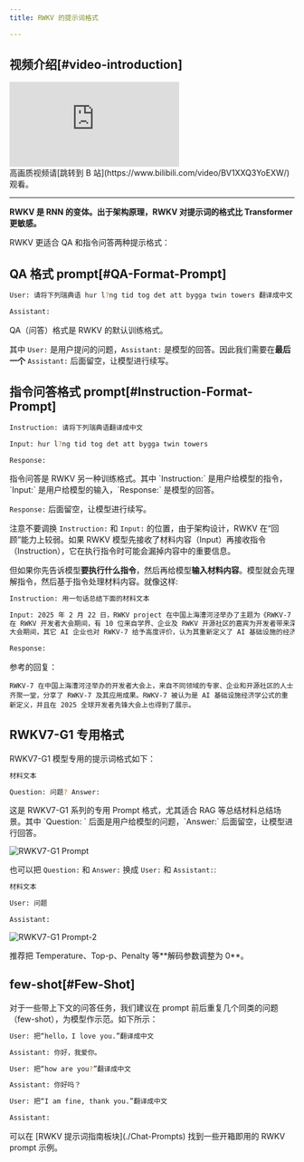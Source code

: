 ```yaml
---
title: RWKV 的提示词格式

---
```



## 视频介绍[#video-introduction]

<div className="iframe-container">
 <iframe 
 src="https://player.bilibili.com/player.html?isOutside=true&aid=114159593195042&bvid=BV1XXQ3YoEXW&cid=28857797453&poster=1&p=0&high_quality=1&autoplay=0"
 scrolling="no"
 frameBorder="0"
 allowFullScreen={true}
 sandbox="allow-top-navigation allow-same-origin allow-forms allow-scripts"
>
</iframe>
</div>
<CallOut type="info">
高画质视频请[跳转到 B 站](https://www.bilibili.com/video/BV1XXQ3YoEXW/)观看。
</CallOut>

---

**RWKV 是 RNN 的变体。出于架构原理，RWKV 对提示词的格式比 Transformer 更敏感。**

RWKV 更适合 QA 和指令问答两种提示格式：

## QA 格式 prompt[#QA-Format-Prompt]

```bash copy
User: 请将下列瑞典语 hur l?ng tid tog det att bygga twin towers 翻译成中文

Assistant:
```
<CallOut type="info">
QA（问答）格式是 RWKV 的默认训练格式。

其中 `User:` 是用户提问的问题，`Assistant:` 是模型的回答。因此我们需要在**最后一个** `Assistant:` 后面留空，让模型进行续写。
</CallOut>

## 指令问答格式 prompt[#Instruction-Format-Prompt]

```bash copy
Instruction: 请将下列瑞典语翻译成中文

Input: hur l?ng tid tog det att bygga twin towers

Response:
```
<CallOut type="info">
指令问答是 RWKV 另一种训练格式。其中 `Instruction:` 是用户给模型的指令，`Input:` 是用户给模型的输入，`Response:` 是模型的回答。

`Response:` 后面留空，让模型进行续写。
</CallOut>

注意不要调换 `Instruction:` 和 `Input:` 的位置，由于架构设计，RWKV 在“回顾”能力上较弱。如果 RWKV 模型先接收了材料内容（Input）再接收指令（Instruction），它在执行指令时可能会漏掉内容中的重要信息。

但如果你先告诉模型**要执行什么指令**，然后再给模型**输入材料内容**。模型就会先理解指令，然后基于指令处理材料内容。就像这样:

```bash copy
Instruction: 用一句话总结下面的材料文本

Input: 2025 年 2 月 22 日，RWKV project 在中国上海漕河泾举办了主题为《RWKV-7 与未来趋势》的开发者大会。来自全国各地的开发者、行业专家和技术创新者齐聚一堂 —— 从知名高校实验室到前沿创业团队，现场涌动的创新能量印证了 RWKV-7 的优秀性能和深远意义。
在 RWKV 开发者大会期间，有 10 位来自学界、企业及 RWKV 开源社区的嘉宾为开发者带来深度分享，现场观众与嘉宾热烈互动。例如，格林深瞳杨铠成的《RWKV-CLIP：一个鲁棒的视觉 - 语言表征学习器》、光明实验室侯皓文的《VisualRWKV：基于 RWKV 的视觉语言模型》、上海交通大学程正雪的《L3TC：基于 RWKV 的高效多模态数据压缩》、浙江大学蒋峻涛的《RWKV-Unet：利用长距离协作提高医学图像分割效果》等等。
大会期间，其它 AI 企业也对 RWKV-7 给予高度评价，认为其重新定义了 AI 基础设施的经济学公式，与会者对 RWKV 应用成果的展现亦深感触动。同时，RWKV 元始智能也在 2025 全球开发者先锋大会（Global Developer Conference 2025）上为数千开发者分享了 RWKV-7 及相关 demo 演示。

Response:
```

参考的回复：
``` text copy
RWKV-7 在中国上海漕河泾举办的开发者大会上，来自不同领域的专家、企业和开源社区的人士齐聚一堂，分享了 RWKV-7 及其应用成果。RWKV-7 被认为是 AI 基础设施经济学公式的重新定义，并且在 2025 全球开发者先锋大会上也得到了展示。
```

## RWKV7-G1 专用格式

RWKV7-G1 模型专用的提示词格式如下：

```bash copy
材料文本

Question: 问题? Answer:
```
<CallOut type="info">
这是 RWKV7-G1 系列的专用 Prompt 格式，尤其适合 RAG 等总结材料总结场景。其中 `Question: ` 后面是用户给模型的问题，`Answer:` 后面留空，让模型进行回答。
</CallOut>

![RWKV7-G1 Prompt](../../docs/RWKV-Prompts/imgs/rwkv-g1-rag-prompt.png)

也可以把 `Question:` 和 `Answer:` 换成 `User:` 和 `Assistant:`:

```bash copy
材料文本

User: 问题

Assistant:
```

![RWKV7-G1 Prompt-2](../../docs/RWKV-Prompts/imgs/rwkv-g1-rag-prompt-user-assistant.png)

<CallOut type="info">
推荐把 Temperature、Top-p、Penalty 等**解码参数调整为 0**。
</CallOut>

## few-shot[#Few-Shot]

对于一些带上下文的问答任务，我们建议在 prompt 前后重复几个同类的问题（few-shot），为模型作示范。如下所示：

```bash copy
User: 把“hello，I love you.”翻译成中文

Assistant: 你好，我爱你。

User: 把“how are you?”翻译成中文

Assistant: 你好吗？

User: 把“I am fine, thank you.”翻译成中文

Assistant:
```
<CallOut type="info">
可以在 [RWKV 提示词指南板块](./Chat-Prompts) 找到一些开箱即用的 RWKV prompt 示例。
</CallOut>
